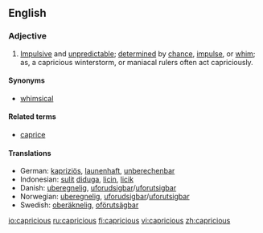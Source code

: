 ==English==

===Adjective===
{{en-adj}}

# [[impulsive|Impulsive]] and [[unpredictable]]; [[determined]] by [[chance]], [[impulse]], or [[whim]]; as, a capricious winterstorm, or maniacal rulers often act capriciously.

====Synonyms====
* [[whimsical]]

====Related terms====
* [[caprice]]

====Translations====
{{top}}
*German: [[kapriziös]], [[launenhaft]], [[unberechenbar]]
*Indonesian: [[sulit]] [[duga|diduga]], [[licin]], [[licik]]
*Danish: [[uberegnelig]], [[uforudsigbar]]/[[uforutsigbar]]
*Norwegian: [[uberegnelig]], [[uforudsigbar]]/[[uforutsigbar]]
*Swedish: [[oberäknelig]], [[oförutsägbar]]
{{mid}}
{{bottom}}

[[io:capricious]]
[[ru:capricious]]
[[fi:capricious]]
[[vi:capricious]]
[[zh:capricious]]